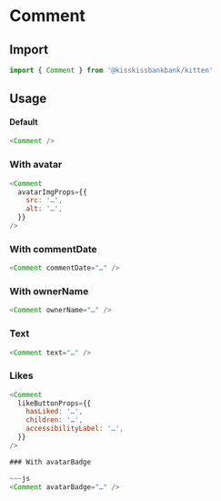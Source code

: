 
<Meta title="Molecules/Comment" component={Comment} />

# Comment

## Import

```js
import { Comment } from '@kisskissbankbank/kitten'
```

## Usage

<Canvas>
  <Story name="Comment" story={stories.Default} />
</Canvas>

#### Default

```js
<Comment />
```

### With avatar

```js
<Comment
  avatarImgProps={{
    src: '…',
    alt: '…',
  }}
/>
```

### With commentDate

```js
<Comment commentDate="…" />
```

### With ownerName

```js
<Comment ownerName="…" />
```

### Text

```js
<Comment text="…" />
```

### Likes

```js
<Comment
  likeButtonProps={{
    hasLiked: '…',
    children: '…',
    accessibilityLabel: '…',
  }}
/>

### With avatarBadge

~~~js
<Comment avatarBadge="…" />
```
